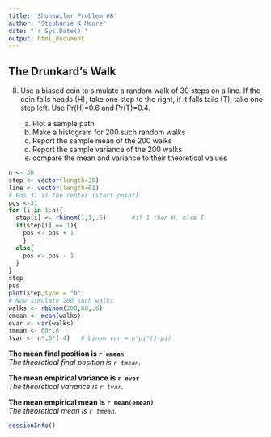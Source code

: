 ```yaml
---
title: 'Shonkwiler Problem #8'
author: "Stephanie K Moore"
date: "`r Sys.Date()`"
output: html_document
---
```

## The Drunkard's Walk ##   

8. Use a biased coin to simulate a random walk of 30 steps on a line.  If the coin falls heads (H), take one step to the right, if it falls tails (T), take one step left.  Use Pr(H)=0.6 and Pr(T)=0.4. 

    a) Plot a sample path
    b) Make a histogram for 200 such random walks
    c) Report the sample mean of the 200 walks
    d) Report the sample variance of the 200 walks
    e) compare the mean and variance to their theoretical values
    
```r
n <- 30
step <- vector(length=30)
line <- vector(length=61) 
# Pos 31 is the center (start point) 
pos <-31
for (i in 1:n){
  step[i] <- rbinom(1,1,.6)       #if 1 then H, else T
  if(step[i] == 1){
    pos <- pos + 1
    }
  else{
    pos <- pos - 1
  }
}
step
pos
plot(step,type = "b")
# Now simulate 200 such walks
walks <- rbinom(200,60,.6)
emean <- mean(walks)
evar <- var(walks)
tmean <- 60*.6
tvar <- n*.6*(.4)   # binom var = n*pi*(1-pi)
```
**The mean final position is `r emean`**     
*The theoretical final position is `r tmean`.*

**The mean empirical variance is `r evar`**    
*The theoretical variance is `r tvar`.*

**The mean empirical mean is `r mean(emean)`**    
*The theoretical mean is `r tmean`.*
```r
sessionInfo()
```